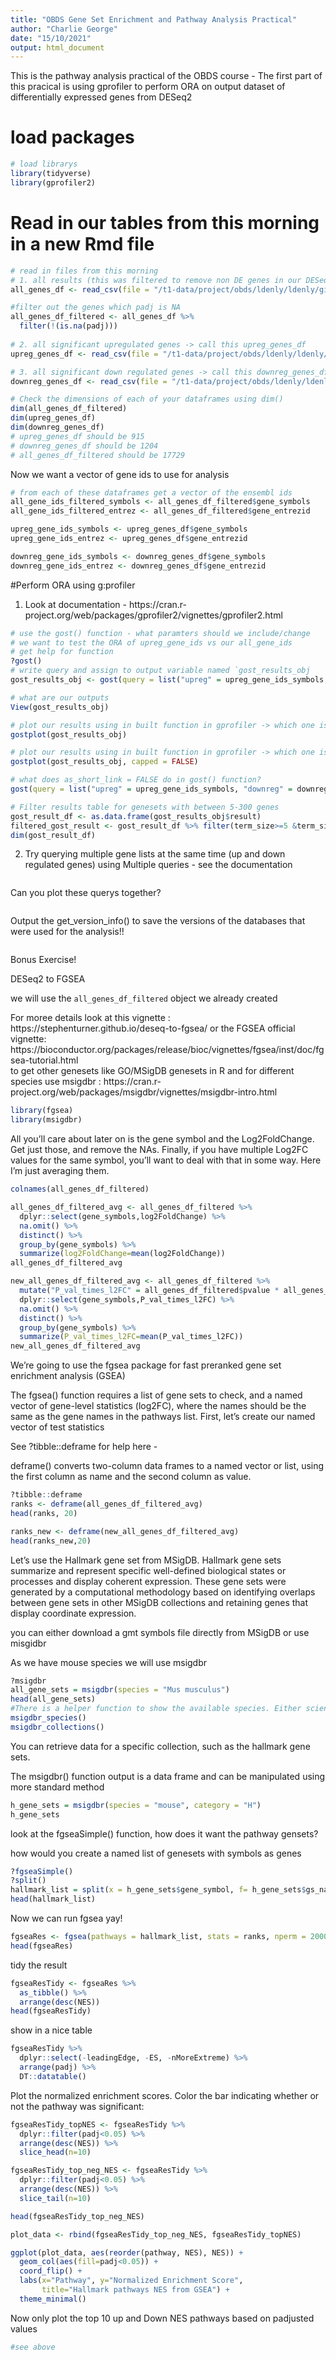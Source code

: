 ```yaml
---
title: "OBDS Gene Set Enrichment and Pathway Analysis Practical"
author: "Charlie George"
date: "15/10/2021"
output: html_document
---
```


This is the pathway analysis practical of the OBDS course 
- The first part of this pracical is using gprofiler to perform ORA on output dataset of differentially expressed genes from DESeq2

# load packages 
```r
# load librarys
library(tidyverse)
library(gprofiler2)
```

# Read in our tables from this morning in a new Rmd file
```r
# read in files from this morning 
# 1. all results (this was filtered to remove non DE genes in our DESeq2 list so only contains genes expressed in our samples) -> call this table 'all_genes_df'  - this will be our background
all_genes_df <- read_csv(file = "/t1-data/project/obds/ldenly/ldenly/git/OBDS_May_2022/8_DESeq2/CD8_vs_CD4_DE_results_lfcshrinkage_allgenes.csv")

#filter out the genes which padj is NA 
all_genes_df_filtered <- all_genes_df %>%
  filter(!(is.na(padj)))
  
# 2. all significant upregulated genes -> call this upreg_genes_df
upreg_genes_df <- read_csv(file = "/t1-data/project/obds/ldenly/ldenly/git/OBDS_May_2022/8_DESeq2/CD8_vs_CD4_DKO_DE_results_lfcshrinkage_0.05_log2FC1_up.csv")

# 3. all significant down regulated genes -> call this downreg_genes_df 
downreg_genes_df <- read_csv(file = "/t1-data/project/obds/ldenly/ldenly/git/OBDS_May_2022/8_DESeq2/CD8_vs_CD4_DKO_DE_results_lfcshrinkage_0.05_log2FC1_down.csv")

# Check the dimensions of each of your dataframes using dim()
dim(all_genes_df_filtered)
dim(upreg_genes_df)
dim(downreg_genes_df)
# upreg_genes_df should be 915
# downreg_genes_df should be 1204
# all_genes_df_filtered should be 17729
```
Now we want a vector of gene ids to use for analysis 

```r
# from each of these dataframes get a vector of the ensembl ids 
all_gene_ids_filtered_symbols <- all_genes_df_filtered$gene_symbols
all_gene_ids_filtered_entrez <- all_genes_df_filtered$gene_entrezid

upreg_gene_ids_symbols <- upreg_genes_df$gene_symbols
upreg_gene_ids_entrez <- upreg_genes_df$gene_entrezid

downreg_gene_ids_symbols <- downreg_genes_df$gene_symbols
downreg_gene_ids_entrez <- downreg_genes_df$gene_entrezid

```

#Perform ORA using g:profiler 

1. Look at documentation - https://cran.r-project.org/web/packages/gprofiler2/vignettes/gprofiler2.html
```r
# use the gost() function - what paramters should we include/change 
# we want to test the ORA of upreg_gene_ids vs our all_gene_ids
# get help for function
?gost() 
# write query and assign to output variable named `gost_results_obj
gost_results_obj <- gost(query = list("upreg" = upreg_gene_ids_symbols, "downreg" = downreg_gene_ids_symbols), organism = 'mmusculus', exclude_iea = TRUE, correction_method = "g_SCS", domain_scope = "custom", custom_bg = all_gene_ids_filtered_symbols)

# what are our outputs 
View(gost_results_obj)
```

```r
# plot our results using in built function in gprofiler -> which one is it? 
gostplot(gost_results_obj)
```

```r
# plot our results using in built function in gprofiler -> which one is it? 
gostplot(gost_results_obj, capped = FALSE)
```



```r
# what does as_short_link = FALSE do in gost() function? 
gost(query = list("upreg" = upreg_gene_ids_symbols, "downreg" = downreg_gene_ids_symbols), organism = "mmusculus", exclude_iea = TRUE, correction_method = "g_SCS", domain_scope = "custom", custom_bg = all_gene_ids_filtered_symbols, as_short_link=FALSE)
```



```r
# Filter results table for genesets with between 5-300 genes 
gost_result_df <- as.data.frame(gost_results_obj$result)
filtered_gost_result <- gost_result_df %>% filter(term_size>=5 &term_size <=300)
dim(gost_result_df)
```


2. Try querying multiple gene lists at the same time (up and down regulated genes) using Multiple queries - see the documentation 

```r

```

Can you plot these querys together?

```r
```

Output the get_version_info() to save the versions of the databases that were used for the analysis!! 
```r
```

Bonus Exercise!

DESeq2 to FGSEA

we will use the `all_genes_df_filtered` object we already created

For moree details look at this vignette : https://stephenturner.github.io/deseq-to-fgsea/
or the FGSEA official vignette: https://bioconductor.org/packages/release/bioc/vignettes/fgsea/inst/doc/fgsea-tutorial.html  
to get other genesets like GO/MSigDB genesets in R and for different species use msigdbr : https://cran.r-project.org/web/packages/msigdbr/vignettes/msigdbr-intro.html 
```r
library(fgsea)
library(msigdbr)
```

 All you’ll care about later on is the gene symbol and the Log2FoldChange. Get just those, and remove the NAs. Finally, if you have multiple Log2FC values for the same symbol, you’ll want to deal with that in some way. Here I’m just averaging them.
 
```r
colnames(all_genes_df_filtered)
```
 
```r
all_genes_df_filtered_avg <- all_genes_df_filtered %>% 
  dplyr::select(gene_symbols,log2FoldChange) %>% 
  na.omit() %>% 
  distinct() %>% 
  group_by(gene_symbols) %>% 
  summarize(log2FoldChange=mean(log2FoldChange))
all_genes_df_filtered_avg

new_all_genes_df_filtered_avg <- all_genes_df_filtered %>%
  mutate("P_val_times_l2FC" = all_genes_df_filtered$pvalue * all_genes_df_filtered$log2FoldChange)   %>%
  dplyr::select(gene_symbols,P_val_times_l2FC) %>% 
  na.omit() %>% 
  distinct() %>% 
  group_by(gene_symbols) %>% 
  summarize(P_val_times_l2FC=mean(P_val_times_l2FC))
new_all_genes_df_filtered_avg

```


We’re going to use the fgsea package for fast preranked gene set enrichment analysis (GSEA)

The fgsea() function requires a list of gene sets to check, and a named vector of gene-level statistics (log2FC), where the names should be the same as the gene names in the pathways list. First, let’s create our named vector of test statistics

See ?tibble::deframe for help here - 

deframe() converts two-column data frames to a named vector or list, using the first column as name and the second column as value.
```r
?tibble::deframe
ranks <- deframe(all_genes_df_filtered_avg)
head(ranks, 20)

ranks_new <- deframe(new_all_genes_df_filtered_avg)
head(ranks_new,20)
```


Let’s use the Hallmark gene set from MSigDB. Hallmark gene sets summarize and represent specific well-defined biological states or processes and display coherent expression. These gene sets were generated by a computational methodology based on identifying overlaps between gene sets in other MSigDB collections and retaining genes that display coordinate expression.

you can either download a gmt symbols file directly from MSigDB or use misgidbr

As we have mouse species we will use msigdbr

```r
?msigdbr
all_gene_sets = msigdbr(species = "Mus musculus")
head(all_gene_sets)
#There is a helper function to show the available species. Either scientific or common names are acceptable.
msigdbr_species()
msigdbr_collections()
```

You can retrieve data for a specific collection, such as the hallmark gene sets.

The msigdbr() function output is a data frame and can be manipulated using more standard method

```r
h_gene_sets = msigdbr(species = "mouse", category = "H")
h_gene_sets
```

look at the fgseaSimple() function, how does it want the pathway gensets?

how would you create a named list of genesets with symbols as genes

```r
?fgseaSimple()
?split()
hallmark_list = split(x = h_gene_sets$gene_symbol, f= h_gene_sets$gs_name, drop = TRUE)
head(hallmark_list)
```

Now we can run fgsea yay!
```r
fgseaRes <- fgsea(pathways = hallmark_list, stats = ranks, nperm = 2000, minSize = 10, maxSize= 500)
head(fgseaRes)
```

tidy the result

```r
fgseaResTidy <- fgseaRes %>%
  as_tibble() %>%
  arrange(desc(NES))
head(fgseaResTidy)
```


show in a nice table
```r
fgseaResTidy %>% 
  dplyr::select(-leadingEdge, -ES, -nMoreExtreme) %>% 
  arrange(padj) %>% 
  DT::datatable()
```

Plot the normalized enrichment scores. Color the bar indicating whether or not the pathway was significant:

```r
fgseaResTidy_topNES <- fgseaResTidy %>%
  dplyr::filter(padj<0.05) %>%
  arrange(desc(NES)) %>%
  slice_head(n=10)

fgseaResTidy_top_neg_NES <- fgseaResTidy %>%
  dplyr::filter(padj<0.05) %>%
  arrange(desc(NES)) %>%
  slice_tail(n=10)

head(fgseaResTidy_top_neg_NES)

plot_data <- rbind(fgseaResTidy_top_neg_NES, fgseaResTidy_topNES)

ggplot(plot_data, aes(reorder(pathway, NES), NES)) +
  geom_col(aes(fill=padj<0.05)) +
  coord_flip() +
  labs(x="Pathway", y="Normalized Enrichment Score",
       title="Hallmark pathways NES from GSEA") + 
  theme_minimal()
```

Now only plot the top 10 up and Down NES pathways based on padjusted values
```r
#see above
```